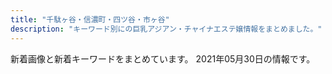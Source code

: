 ```yaml
---
title: "千駄ヶ谷・信濃町・四ツ谷・市ヶ谷"
description: "キーワード別にの巨乳アジアン・チャイナエステ嬢情報をまとめました。"
---
```


新着画像と新着キーワードをまとめています。
2021年05月30日の情報です。

<DmmAffiliateIns />
<KeywordTable
  shops={
    [
    {
        "name": "\u30aa\u30fc\u30ed\u30e9",
        "url": "http://l-rlx.com/",
        "keywords": {
            "D": 6,
            "84": 2,
            "C": 17,
            "88": 2,
            "86": 4,
            "87": 4,
            "95": 2,
            "85": 4
        },
        "img_links": [
            "http://l-rlx.com/girl/03.jpg",
            "http://l-rlx.com/images/rec_09.jpg",
            "http://l-rlx.com/s/images/service_03.png",
            "http://l-rlx.com/images/info.jpg",
            "http://l-rlx.com/images/01.jpg",
            "http://l-rlx.com/images/index_02.jpg",
            "http://l-rlx.com/s/image/nav_sys.png",
            "http://l-rlx.com/images/rec.jpg",
            "http://l-rlx.com/s/images/okubokomachi.jpg",
            "http://l-rlx.com/girl/05.jpg",
            "http://l-rlx.com/girl/00.jpg",
            "http://l-rlx.com/images/index_01.jpg",
            "http://l-rlx.com/images/index_12.jpg",
            "http://l-rlx.com/s/images/t4.jpg",
            "http://l-rlx.com/s/images/slider/prev.png",
            "http://l-rlx.com/s/uploads/09.jpg",
            "http://l-rlx.com/s/image/nav_top.png",
            "http://l-rlx.com/s/uploads/010.jpg",
            "http://l-rlx.com/s/uploads/01.jpg",
            "http://l-rlx.com/images/index_20.jpg",
            "http://l-rlx.com/s/images/slider/3.jpg",
            "http://l-rlx.com/images/index_14.jpg",
            "http://l-rlx.com/images/index_05.jpg",
            "http://l-rlx.com/images/info_09.jpg",
            "http://l-rlx.com/images/index_17.jpg",
            "http://l-rlx.com/s/images/service_07.png",
            "http://l-rlx.com/images/index_04.jpg",
            "http://l-rlx.com/images/index_06.jpg",
            "http://l-rlx.com/s/images/service_01.png",
            "http://l-rlx.com/images/sub_09.jpg",
            "http://l-rlx.com/girl/01.jpg",
            "http://l-rlx.com/s/images/pc.png",
            "http://l-rlx.com/girl/08.jpg",
            "http://l-rlx.com/s/image/nav_topics.png",
            "http://l-rlx.com/s/uploads/05.jpg",
            "http://l-rlx.com/images/staff_09.jpg",
            "http://l-rlx.com/s/images/top_2.jpg",
            "http://l-rlx.com/s/uploads/03.jpg",
            "http://l-rlx.com/s/image/nav_hotel.png",
            "http://l-rlx.com/girl/09.jpg",
            "http://l-rlx.com/images/index_07.jpg",
            "http://l-rlx.com/s/images/iphone.png",
            "http://l-rlx.com/s/image/nav_manga.png",
            "http://l-rlx.com/images/index_03.jpg",
            "http://l-rlx.com/s/uploads/06.jpg",
            "http://l-rlx.com/s/images/tel.png",
            "http://l-rlx.com/s/images/slider/next.png",
            "http://l-rlx.com/images/03.jpg",
            "http://l-rlx.com/girl/02.jpg",
            "http://l-rlx.com/s/uploads/08.jpg",
            "http://l-rlx.com/s/images/t2.jpg",
            "http://l-rlx.com/s/images/slider/2.jpg",
            "http://l-rlx.com/images/02.jpg",
            "http://l-rlx.com/images/index_21.jpg",
            "http://l-rlx.com/girl/04.jpg",
            "http://l-rlx.com/s/uploads/04.jpg",
            "http://l-rlx.com/s/images/t1.jpg",
            "http://l-rlx.com/s/image/nav_cast.png",
            "http://l-rlx.com/s/images/slider/1.jpg",
            "http://l-rlx.com/s/images/t3.jpg",
            "http://l-rlx.com/s/uploads/02.jpg",
            "http://l-rlx.com/girl/07.jpg",
            "http://l-rlx.com/images/index_16.jpg",
            "http://l-rlx.com/s/uploads/07.jpg"
        ],
        "station": "\u56db\u8c37\u4e09\u4e01\u76ee\u99c52\u756a\u53e3"
    },
    {
        "img_links": [
            "http://aqua.jpn.cm/photos/sites/16/2020/03/2020030507254950.jpg",
            "http://aqua.jpn.cm/photos/sites/16/2020/10/2020100508293240.jpg",
            "http://aqua.jpn.cm/images/room5.jpg",
            "http://aqua.jpn.cm/images/room4.jpg",
            "http://aqua.jpn.cm/photos/sites/16/2021/03/2021030106235633.jpg",
            "http://aqua.jpn.cm/photos/sites/16/2018/01/2018011007032034.jpg",
            "http://aqua.jpn.cm/photos/sites/16/2018/01/2018011007031662.jpg",
            "http://aqua.jpn.cm/photos/sites/16/2020/04/2020040301184076.jpg",
            "http://aqua.jpn.cm/images/mobile.jpg",
            "http://aqua.jpn.cm/photos/sites/16/2019/03/2019031107062221.jpg",
            "http://aqua.jpn.cm/photos/sites/16/2018/01/2018011007031899.jpg",
            "http://aqua.jpn.cm/images/2.jpg",
            "http://aqua.jpn.cm/photos/sites/16/2019/02/2019020108033676.jpg",
            "http://aqua.jpn.cm/photos/sites/16/2018/05/2018052105590585.jpg",
            "http://aqua.jpn.cm/images/line.jpg",
            "http://aqua.jpn.cm/photos/sites/16/2021/03/2021032308500056.jpg",
            "http://aqua.jpn.cm/photos/sites/16/2020/10/2020100906522289.jpg",
            "http://aqua.jpn.cm/photos/sites/16/2021/03/2021032308500758.jpg",
            "http://aqua.jpn.cm/images/room2.jpg",
            "http://aqua.jpn.cm/images/1.jpg",
            "http://aqua.jpn.cm/images/room1.jpg",
            "http://aqua.jpn.cm/photos/sites/16/2018/01/2018013112184869.jpg",
            "http://aqua.jpn.cm/images/top.png",
            "http://aqua.jpn.cm/images/3.jpg",
            "http://aqua.jpn.cm/images/room3.jpg",
            "http://aqua.jpn.cm/photos/sites/16/2021/01/2021011401054262.jpg",
            "http://aqua.jpn.cm/photos/sites/16/2020/12/2020120208263886.jpg",
            "http://aqua.jpn.cm/photos/sites/16/2021/03/2021031006535594.jpg",
            "http://aqua.jpn.cm/images/s_news.jpg",
            "http://aqua.jpn.cm/images/s_staff.png",
            "http://aqua.jpn.cm/images/s_pick.png",
            "http://aqua.jpn.cm/photos/sites/16/2020/09/2020091507031094.jpg"
        ],
        "url": "http://aqua.jpn.cm/",
        "station": "\u56db\u8c37\u4e09\u4e01\u76ee\u99c52\u756a\u51fa\u53e3",
        "keywords": {
            "85": 108,
            "D": 252,
            "84": 18,
            "82": 18,
            "C": 54,
            "87": 18,
            "86": 126,
            "83": 18
        },
        "name": "\u5149\u540d"
    },
    {
        "keywords": {
            "C": 14
        },
        "name": "\u30b9\u30de\u30a4\u30eb",
        "url": "http://e-yotsuya.net/",
        "img_links": [
            "http://e-yotsuya.net/images/g1.jpg",
            "http://e-yotsuya.net/images/baner.jpg",
            "http://e-yotsuya.net/images/g2.jpg",
            "http://e-yotsuya.net/images/g8.jpg",
            "http://e-yotsuya.net/images/g6.jpg",
            "http://e-yotsuya.net/images/g4.jpg",
            "http://e-yotsuya.net/images/g9.jpg",
            "http://e-yotsuya.net/images/mobile.png",
            "http://e-yotsuya.net/images/top.jpg",
            "http://e-yotsuya.net/images/g7.jpg",
            "http://e-yotsuya.net/images/tite-staff1.jpg",
            "http://e-yotsuya.net/images/top2.png",
            "http://e-yotsuya.net/images/room.jpg",
            "http://e-yotsuya.net/images/g3.jpg",
            "http://e-yotsuya.net/images/baner2.jpg",
            "http://e-yotsuya.net/images/news-tit1.jpg",
            "http://e-yotsuya.net/images/tite-staff.jpg",
            "http://e-yotsuya.net/images/news-tit.png",
            "http://e-yotsuya.net/images/g5.jpg"
        ],
        "station": "JR\u56db\u30c4\u8c37\u99c5\u8d64\u5742\u53e3"
    },
    {
        "keywords": {
            "C": 12,
            "85": 4,
            "86": 2,
            "84": 2,
            "D": 5
        },
        "img_links": [
            "http://1819-kizuna.work/img/1F351.png",
            "http://1819-kizuna.work/img/s32.jpg",
            "http://1819-kizuna.work/img/botton.jpg",
            "http://1819-kizuna.work/i/img/st30.jpg",
            "http://1819-kizuna.work/img/skr.png",
            "http://1819-kizuna.work/img/s33.jpg",
            "http://1819-kizuna.work/img/1F339.png",
            "http://1819-kizuna.work/i/img/st033.jpg",
            "http://1819-kizuna.work/i/img/s4.jpg",
            "http://1819-kizuna.work/img/bottom.jpg",
            "http://1819-kizuna.work/img/1F431.png",
            "http://1819-kizuna.work/i/img/st24.jpg",
            "http://1819-kizuna.work/i/img/s5.jpg",
            "http://1819-kizuna.work/i/img/s3.jpg",
            "http://1819-kizuna.work/img/st033.jpg",
            "http://1819-kizuna.work/i/img/s1.jpg",
            "http://1819-kizuna.work/i/img/st32.jpg",
            "http://1819-kizuna.work/i/img/r1.jpg",
            "http://1819-kizuna.work/img/st25.jpg",
            "http://1819-kizuna.work/i/img/st030.jpg",
            "http://1819-kizuna.work/img/st33.jpg",
            "http://1819-kizuna.work/img/st032.jpg",
            "http://1819-kizuna.work/img/jk.jpg",
            "http://1819-kizuna.work/i/img/jk.jpg",
            "http://1819-kizuna.work/i/img/s6.jpg",
            "http://1819-kizuna.work/img/s25.jpg",
            "http://1819-kizuna.work/img/1F60A.png",
            "http://1819-kizuna.work/img/s24.jpg",
            "http://1819-kizuna.work/img/st024.jpg",
            "http://1819-kizuna.work/img/mo.png",
            "http://1819-kizuna.work/img/1F33C.png",
            "http://1819-kizuna.work/img/1F353.png",
            "http://1819-kizuna.work/img/st30.jpg",
            "http://1819-kizuna.work/img/st32.jpg",
            "http://1819-kizuna.work/img/s30.jpg",
            "http://1819-kizuna.work/i/img/st25.jpg",
            "http://1819-kizuna.work/img/st030.jpg",
            "http://1819-kizuna.work/i/img/r4.jpg",
            "http://1819-kizuna.work/i/img/st33.jpg",
            "http://1819-kizuna.work/img/st24.jpg",
            "http://1819-kizuna.work/i/img/s2.jpg",
            "http://1819-kizuna.work/img/fla.jpg",
            "http://1819-kizuna.work/i/img/st024.jpg",
            "http://1819-kizuna.work/i/img/skr.png",
            "http://1819-kizuna.work/i/img/st032.jpg",
            "http://1819-kizuna.work/i/img/r3.jpg",
            "http://1819-kizuna.work/i/img/r2.jpg"
        ],
        "station": "\u56db\u8c37\u4e09\u4e01\u76ee\u99c53\u756a\u51fa\u53e3",
        "name": "1819\uff5e\u7d46",
        "url": "http://1819-kizuna.work/"
    },
    {
        "img_links": [
            "http://lakulaku.info/img/5-2.jpg",
            "http://lakulaku.info/img/5-5.jpg",
            "http://lakulaku.info/swf/baner.jpg",
            "http://lakulaku.info/images/mobile.png",
            "http://lakulaku.info/images/staff/mari.jpg",
            "http://lakulaku.info/images/staff/rina.jpg",
            "http://lakulaku.info/images/staff/5-1.jpg",
            "http://lakulaku.info/images/top.jpg",
            "http://lakulaku.info/images/titestaff.png",
            "http://lakulaku.info/images/staff/5-3.jpg",
            "http://lakulaku.info/img/5-4.jpg",
            "http://lakulaku.info/images/staff/5-4.jpg",
            "http://lakulaku.info/images/staff/5-5.jpg",
            "http://lakulaku.info/img/5-1.jpg",
            "http://lakulaku.info/images/staff/nena.jpg",
            "http://lakulaku.info/images/staff/ai-a.jpg",
            "http://lakulaku.info/img/rina.jpg",
            "http://lakulaku.info/img/s06.jpg",
            "http://lakulaku.info/images/staff/s06.jpg",
            "http://lakulaku.info/images/staff/sizuka.jpg",
            "http://lakulaku.info/images/newtit.png",
            "http://lakulaku.info/images/staff/5-2.jpg",
            "http://lakulaku.info/img/5-3.jpg",
            "http://lakulaku.info/images/staff/momo.jpg",
            "http://lakulaku.info/images/staff/ai.jpg",
            "http://lakulaku.info/images/staff/yumi.jpg"
        ],
        "station": "\u56db\u8c37\u4e09\u4e01\u76ee\u99c52\u756a",
        "name": "\u767e\u5408",
        "keywords": {},
        "url": "http://lakulaku.info/"
    },
    {
        "img_links": [
            "http://xn--vckg5a9gug.in.net/images/tit3.jpg",
            "http://xn--vckg5a9gug.in.net/images/tit4.jpg",
            "http://xn--vckg5a9gug.in.net/images/tit5.jpg",
            "http://xn--vckg5a9gug.in.net/images/tit2.jpg",
            "http://xn--vckg5a9gug.in.net/images/top.jpg",
            "http://xn--vckg5a9gug.in.net/images/fbt.jpg",
            "http://xn--vckg5a9gug.in.net/images/cg01.jpg",
            "http://xn--vckg5a9gug.in.net/link/menlog.jpg",
            "http://xn--vckg5a9gug.in.net/images/cg03.jpg",
            "http://xn--vckg5a9gug.in.net/images/cg04.jpg",
            "http://xn--vckg5a9gug.in.net/images/cg02.jpg",
            "http://xn--vckg5a9gug.in.net/images/sys.jpg",
            "http://xn--vckg5a9gug.in.net/images/no.png",
            "http://xn--vckg5a9gug.in.net/images/tit1.jpg",
            "http://xn--vckg5a9gug.in.net/images/fbf.jpg",
            "http://xn--vckg5a9gug.in.net/images/fla.jpg"
        ],
        "url": "http://xn--vckg5a9gug.in.net/",
        "keywords": {
            "86": 3,
            "85": 1,
            "D": 4
        },
        "name": "Moon",
        "station": "\u9eb9\u753a\u99c51\u756a\u51fa\u53e3"
    },
    {
        "name": "\u305f\u3093\u307d\u307d",
        "url": "https://tanpopo.tyo.cm/",
        "keywords": {
            "C": 17,
            "F": 4,
            "86": 8,
            "85": 16,
            "E": 4,
            "D": 24,
            "87": 8
        },
        "station": "\u56db\u8c37\u4e09\u4e01\u76ee\u99c52\u756a",
        "img_links": [
            "https://tanpopo.tyo.cm/images/img_teaser.jpg",
            "https://tanpopo.tyo.cm/images/service1.jpg",
            "https://tanpopo.tyo.cm/images/sp_mainimg.jpg",
            "https://tanpopo.tyo.cm/photos/sites/43/2021/05/2021052706265811.jpg",
            "https://tanpopo.tyo.cm/photos/sites/43/2021/04/2021041907342674.jpg",
            "https://tanpopo.tyo.cm/images/service2.jpg",
            "https://tanpopo.tyo.cm/photos/sites/43/2021/05/2021052706273311.jpg",
            "https://tanpopo.tyo.cm/photos/sites/43/2021/05/202105270627598.jpg",
            "https://tanpopo.tyo.cm/photos/sites/43/2021/04/2021041907343346.jpg",
            "https://tanpopo.tyo.cm/photos/sites/43/2021/05/2021052706264932.jpg",
            "https://tanpopo.tyo.cm/photos/sites/43/2021/05/2021052706181913.jpg",
            "https://tanpopo.tyo.cm/photos/sites/43/2021/05/2021052706172719.jpg",
            "https://tanpopo.tyo.cm/images/service4.jpg",
            "https://tanpopo.tyo.cm/photos/sites/43/2021/05/2021052706272553.jpg",
            "https://tanpopo.tyo.cm/images/service3.jpg",
            "https://tanpopo.tyo.cm/photos/sites/43/2021/05/2021052706184275.jpg",
            "https://tanpopo.tyo.cm/images/sp_img_teaser.jpg",
            "https://tanpopo.tyo.cm/images/mainimg.jpg",
            "https://tanpopo.tyo.cm/images/pagetop.png",
            "https://tanpopo.tyo.cm/photos/sites/43/2021/05/2021052706195377.jpg"
        ]
    },
    {
        "station": "\u56db\u8c37\u4e09\u4e01\u76ee\u99c52\u756a\u51fa\u53e3",
        "img_links": [],
        "keywords": {},
        "url": "http://bimajo.ies.fun/",
        "name": "\u7652\u3057\u306e\u5c4b"
    },
    {
        "keywords": {
            "D": 8,
            "87": 6,
            "86": 2,
            "C": 12
        },
        "station": "\u56db\u8c37\u4e09\u4e01\u76ee\u99c53\u756a\u53e3",
        "url": "http://www.bara.relaxjp.info/",
        "img_links": [
            "http://www.bara.relaxjp.info/files/005.jpg",
            "http://www.bara.relaxjp.info/files/005-02.jpg",
            "http://www.bara.relaxjp.info/images/slider/1.jpg",
            "http://www.bara.relaxjp.info/img/ttl_news.png",
            "http://www.bara.relaxjp.info/images/slider/2.jpg",
            "http://www.bara.relaxjp.info/img/ttl_info.png",
            "http://www.bara.relaxjp.info/img/ttl_therapist_top.png",
            "http://www.bara.relaxjp.info/files/001.jpg",
            "http://www.bara.relaxjp.info/images/slider/3.jpg",
            "http://www.bara.relaxjp.info/img/pickup.jpg",
            "http://www.bara.relaxjp.info/img/goback.jpg",
            "http://www.bara.relaxjp.info/img/btn_side_mobile.jpg",
            "http://www.bara.relaxjp.info/files/002-02.jpg",
            "http://www.bara.relaxjp.info/files/001-02.jpg",
            "http://www.bara.relaxjp.info/files/003-02.jpg",
            "http://www.bara.relaxjp.info/files/003.jpg",
            "http://www.bara.relaxjp.info/files/002.jpg",
            "http://www.bara.relaxjp.info/img/tel.png"
        ],
        "name": "\u8594\u8587"
    },
    {
        "url": "http://e-rosa.net/",
        "name": "ROSA",
        "keywords": {},
        "station": "\u56db\u8c37\u4e09\u4e01\u76ee\u99c52\u756a",
        "img_links": [
            "http://e-rosa.net/images/news_top.jpg",
            "http://e-rosa.net/images/te3.jpg",
            "http://e-rosa.net/images/rimi.jpg",
            "http://e-rosa.net/images/004.jpg",
            "http://e-rosa.net/images/te1.jpg",
            "http://e-rosa.net/images/right_bottom.png",
            "http://e-rosa.net/images/009.jpg",
            "http://e-rosa.net/images/girlx_top.png",
            "http://e-rosa.net/images/k1.jpg",
            "http://e-rosa.net/images/mimi.jpg",
            "http://e-rosa.net/images/003.jpg",
            "http://e-rosa.net/images/te2.jpg",
            "http://e-rosa.net/images/ha.jpg",
            "http://e-rosa.net/images/ddd.jpg",
            "http://e-rosa.net/images/sejutu5.jpg",
            "http://e-rosa.net/images/grande.jpg",
            "http://e-rosa.net/images/rina2.jpg",
            "http://e-rosa.net/images/pagetop.png",
            "http://e-rosa.net/images/sejutu1.jpg",
            "http://e-rosa.net/images/ayaka.jpg",
            "http://e-rosa.net/images/sejutu6.jpg",
            "http://e-rosa.net/images/nei_01.png",
            "http://e-rosa.net/images/g13.jpg",
            "http://e-rosa.net/images/sejutu2.jpg",
            "http://e-rosa.net/images/girl_03.png",
            "http://e-rosa.net/images/access3.jpg",
            "http://e-rosa.net/images/risa.jpg",
            "http://e-rosa.net/images/misa1.jpg",
            "http://e-rosa.net/images/yuri.jpg",
            "http://e-rosa.net/images/tite-link.png",
            "http://e-rosa.net/images/mio.jpg",
            "http://e-rosa.net/images/001.jpg",
            "http://e-rosa.net/images/haruka.jpg",
            "http://e-rosa.net/images/aya2.jpg",
            "http://e-rosa.net/images/news_bottom.jpg",
            "http://e-rosa.net/images/gg1.png",
            "http://e-rosa.net/images/002.jpg",
            "http://e-rosa.net/images/right_top.png",
            "http://e-rosa.net/images/meyi1.jpg",
            "http://e-rosa.net/images/meyi2.jpg",
            "http://e-rosa.net/images/rina1.jpg",
            "http://e-rosa.net/images/006.jpg",
            "http://e-rosa.net/images/yuyi.jpg",
            "http://e-rosa.net/images/noimage.jpg",
            "http://e-rosa.net/images/g1.jpg",
            "http://e-rosa.net/images/aya1.jpg",
            "http://e-rosa.net/images/yuna.jpg",
            "http://e-rosa.net/images/girl_01.png",
            "http://e-rosa.net/images/nei_03.png",
            "http://e-rosa.net/images/rina0.jpg",
            "http://e-rosa.net/images/tite-magazine.png",
            "http://e-rosa.net/images/yuyu.jpg",
            "http://e-rosa.net/images/tite-staff.png",
            "http://e-rosa.net/images/005.jpg",
            "http://e-rosa.net/images/girl_top.png"
        ]
    },
    {
        "keywords": {
            "\u30bb\u30af\u30b7\u30fc": 2,
            "D": 15,
            "E": 3,
            "C": 27
        },
        "name": "\u30c6\u30a3\u30e9\u30df\u30b9",
        "station": "\u56db\u30c4\u8c37\u99c52\u756a\u53e3",
        "img_links": [
            "https://juno-esthe.tokyo/wp-content/uploads/2021/04/87612tiramisu.jpg",
            "https://juno-esthe.tokyo/wp-content/themes/este/img/top-img05.png",
            "https://juno-esthe.tokyo/wp-content/uploads/2021/02/12345678tiramisu.jpg",
            "https://juno-esthe.tokyo/wp-content/uploads/2021/02/90876satiramisu.jpg",
            "https://juno-esthe.tokyo/wp-content/uploads/2021/03/1tiramisu.jpg",
            "https://juno-esthe.tokyo/wp-content/uploads/2021/04/89762517tiramisu.jpg",
            "https://juno-esthe.tokyo/wp-content/themes/este/img/top-img02.png",
            "https://juno-esthe.tokyo/wp-content/themes/este/img/3.jpg",
            "https://juno-esthe.tokyo/wp-content/uploads/2021/02/876251tiramisu.jpg",
            "https://juno-esthe.tokyo/wp-content/themes/este/img/top-img03.png",
            "https://juno-esthe.tokyo/wp-content/themes/este/img/call.png",
            "https://juno-esthe.tokyo/wp-content/uploads/2021/03/4567tiramisu.jpg",
            "https://juno-esthe.tokyo/wp-content/themes/este/img/top-img01.png",
            "https://juno-esthe.tokyo/wp-content/uploads/2021/02/3456utiramisu.jpg",
            "https://juno-esthe.tokyo/wp-content/themes/este/img/tel_footer.png",
            "https://juno-esthe.tokyo/wp-content/uploads/2021/02/78621tiramisu.jpg",
            "https://juno-esthe.tokyo/wp-content/themes/este/img/4.jpg",
            "https://juno-esthe.tokyo/wp-content/uploads/2021/02/567tiramisu.jpg",
            "https://juno-esthe.tokyo/wp-content/uploads/2021/02/1tiramisu-1.jpg",
            "https://juno-esthe.tokyo/wp-content/uploads/2021/04/8971tiramisu.jpg",
            "https://juno-esthe.tokyo/wp-content/uploads/2021/02/3121tiramisu.jpg",
            "https://juno-esthe.tokyo/wp-content/themes/este/img/2.jpg",
            "https://juno-esthe.tokyo/wp-content/uploads/2021/03/31tiramisu.jpg",
            "https://juno-esthe.tokyo/wp-content/themes/este/img/top-img04.png",
            "https://juno-esthe.tokyo/wp-content/uploads/2021/02/8estrdyfugi.jpg",
            "https://juno-esthe.tokyo/wp-content/themes/este/img/tel_header.png",
            "https://juno-esthe.tokyo/wp-content/themes/este/img/1.jpg"
        ],
        "url": "https://juno-esthe.tokyo/"
    }
]
}
/>
<DmmAffiliateScript />
